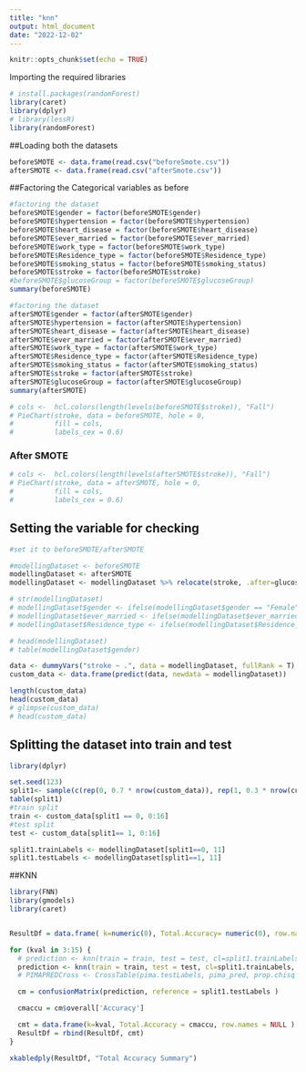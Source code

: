 ```yaml
---
title: "knn"
output: html_document
date: "2022-12-02"
---
```


```r
knitr::opts_chunk$set(echo = TRUE)
```

Importing the required libraries
```r
# install.packages(randomForest)
library(caret)
library(dplyr)
# library(lessR)
library(randomForest)
```


##Loading both the datasets 
```r
beforeSMOTE <- data.frame(read.csv("beforeSmote.csv"))
afterSMOTE <- data.frame(read.csv("afterSmote.csv"))

```

##Factoring the Categorical variables as before 
```r
#factoring the dataset
beforeSMOTE$gender = factor(beforeSMOTE$gender)
beforeSMOTE$hypertension = factor(beforeSMOTE$hypertension)
beforeSMOTE$heart_disease = factor(beforeSMOTE$heart_disease)
beforeSMOTE$ever_married = factor(beforeSMOTE$ever_married)
beforeSMOTE$work_type = factor(beforeSMOTE$work_type)
beforeSMOTE$Residence_type = factor(beforeSMOTE$Residence_type)
beforeSMOTE$smoking_status = factor(beforeSMOTE$smoking_status)
beforeSMOTE$stroke = factor(beforeSMOTE$stroke)
#beforeSMOTE$glucoseGroup = factor(beforeSMOTE$glucoseGroup)
summary(beforeSMOTE)

#factoring the dataset
afterSMOTE$gender = factor(afterSMOTE$gender)
afterSMOTE$hypertension = factor(afterSMOTE$hypertension)
afterSMOTE$heart_disease = factor(afterSMOTE$heart_disease)
afterSMOTE$ever_married = factor(afterSMOTE$ever_married)
afterSMOTE$work_type = factor(afterSMOTE$work_type)
afterSMOTE$Residence_type = factor(afterSMOTE$Residence_type)
afterSMOTE$smoking_status = factor(afterSMOTE$smoking_status)
afterSMOTE$stroke = factor(afterSMOTE$stroke)
afterSMOTE$glucoseGroup = factor(afterSMOTE$glucoseGroup)
summary(afterSMOTE)

# cols <-  hcl.colors(length(levels(beforeSMOTE$stroke)), "Fall")
# PieChart(stroke, data = beforeSMOTE, hole = 0,
#          fill = cols,
#          labels_cex = 0.6)
```

### After SMOTE
```r
# cols <-  hcl.colors(length(levels(afterSMOTE$stroke)), "Fall")
# PieChart(stroke, data = afterSMOTE, hole = 0,
#          fill = cols,
#          labels_cex = 0.6)
```


## Setting the variable for checking 
```r
#set it to beforeSMOTE/afterSMOTE

#modellingDataset <- beforeSMOTE
modellingDataset <- afterSMOTE
modellingDataset <- modellingDataset %>% relocate(stroke, .after=glucoseGroup)

# str(modellingDataset)
# modellingDataset$gender <- ifelse(modellingDataset$gender == "Female", 1, 0)
# modellingDataset$ever_married <- ifelse(modellingDataset$ever_married == "Yes", 1, 0)
# modellingDataset$Residence_type <- ifelse(modellingDataset$Residence_type == "Urban", 1, 0)

# head(modellingDataset)
# table(modellingDataset$gender)

data <- dummyVars("stroke ~ .", data = modellingDataset, fullRank = T)
custom_data <- data.frame(predict(data, newdata = modellingDataset))

length(custom_data)
head(custom_data)
# glimpse(custom_data)
# head(custom_data)
```


## Splitting the dataset into train and test 
```r
library(dplyr)

set.seed(123)  
split1<- sample(c(rep(0, 0.7 * nrow(custom_data)), rep(1, 0.3 * nrow(custom_data))))
table(split1) 
#train split
train <- custom_data[split1 == 0, 0:16]
#test split
test <- custom_data[split1== 1, 0:16] 

split1.trainLabels <- modellingDataset[split1==0, 11]
split1.testLabels <- modellingDataset[split1==1, 11]
```

##KNN
```r

library(FNN)
library(gmodels)
library(caret)


ResultDf = data.frame( k=numeric(0), Total.Accuracy= numeric(0), row.names = NULL )

for (kval in 3:15) {
  # prediction <- knn(train = train, test = test, cl=split1.trainLabels, k=kval)
  prediction <- knn(train = train, test = test, cl=split1.trainLabels, k=kval)
  # PIMAPREDCross <- CrossTable(pima.testLabels, pima_pred, prop.chisq = FALSE)

  cm = confusionMatrix(prediction, reference = split1.testLabels )

  cmaccu = cm$overall['Accuracy']

  cmt = data.frame(k=kval, Total.Accuracy = cmaccu, row.names = NULL )
  ResultDf = rbind(ResultDf, cmt)
}

xkabledply(ResultDf, "Total Accuracy Summary")

```










